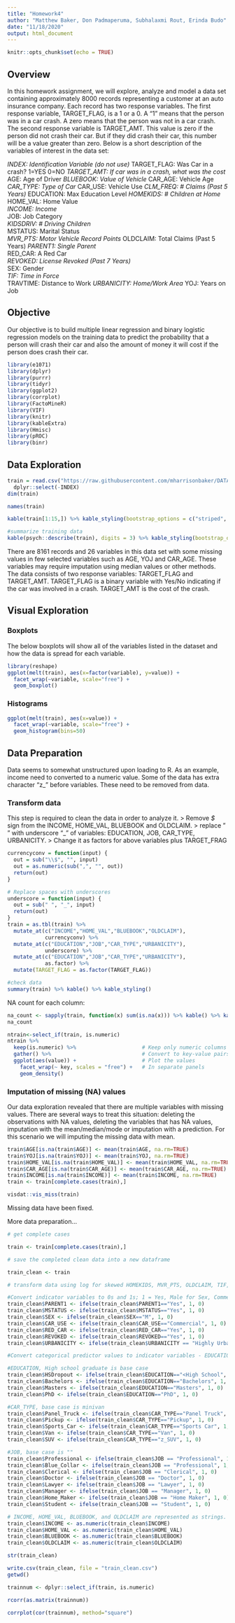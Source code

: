 ---
title: "Homework4"
author: "Matthew Baker, Don Padmaperuma, Subhalaxmi Rout, Erinda Budo"
date: "11/18/2020"
output: html_document
---

```{r setup, include=FALSE}
knitr::opts_chunk$set(echo = TRUE)
```

## Overview

In this homework assignment, we will explore, analyze and model a data set containing approximately 8000
records representing a customer at an auto insurance company. Each record has two response variables. The
first response variable, TARGET_FLAG, is a 1 or a 0. A “1” means that the person was in a car crash. A zero
means that the person was not in a car crash. The second response variable is TARGET_AMT. This value is zero
if the person did not crash their car. But if they did crash their car, this number will be a value greater than zero.
Below is a short description of the variables of interest in the data set: 

*INDEX:	Identification Variable (do not use)
*TARGET_FLAG:	Was Car in a crash? 1=YES 0=NO
*TARGET_AMT:	If car was in a crash, what was the cost
*AGE: Age of Driver	
*BLUEBOOK:	Value of Vehicle
*CAR_AGE:	Vehicle Age	
*CAR_TYPE:	Type of Car	
*CAR_USE:	Vehicle Use	
*CLM_FREQ:	# Claims (Past 5 Years)	
*EDUCATION: 	Max Education Level	
*HOMEKIDS: 	# Children at Home	
*HOME_VAL: 	Home Value	
*INCOME: 	Income	
*JOB: 	Job Category	
*KIDSDRIV: 	# Driving Children	
*MSTATUS: 	Marital Status	
*MVR_PTS:	Motor Vehicle Record Points	
*OLDCLAIM:	Total Claims (Past 5 Years)	
*PARENT1:	Single Parent	
*RED_CAR:	A Red Car	
*REVOKED:	License Revoked (Past 7 Years)	
*SEX:	Gender	
*TIF:	Time in Force	
*TRAVTIME:	Distance to Work
*URBANICITY:	Home/Work Area
*YOJ:	Years on Job	


## Objective

Our objective is to build multiple linear regression and binary logistic regression models on the training data
to predict the probability that a person will crash their car and also the amount of money it will cost if the person
does crash their car.



```{r}
library(e1071)
library(dplyr)
library(purrr)
library(tidyr)
library(ggplot2)
library(corrplot)
library(FactoMineR)
library(VIF)
library(knitr)
library(kableExtra)
library(Hmisc)
library(pROC)
library(binr)
```


## Data Exploration

```{r}
train = read.csv("https://raw.githubusercontent.com/mharrisonbaker/DATA621_GroupWork2/main/HW4/insurance_training_data.csv", header = TRUE) %>%
  dplyr::select(-INDEX)
dim(train)
```

```{r}
names(train)
```

```{r}
kable(train[1:15,]) %>% kable_styling(bootstrap_options = c("striped", "hover", "condensed", "responsive"),latex_options="scale_down")
```

```{r}
#summarize training data
kable(psych::describe(train), digits = 3) %>% kable_styling(bootstrap_options = c("striped", "hover", "responsive"),latex_options="scale_down")
```

There are 8161 records and 26 variables in this data set with some missing values in few selected variables such as AGE, YOJ and CAR_AGE. These variables may require imputation using median values or other methods. 
The data consists of two response variables: TARGET_FLAG and TARGET_AMT. TARGET_FLAG is a binary variable with Yes/No indicating if the car was involved in a crash. TARGET_AMT is the cost of the crash.

## Visual Exploration

### Boxplots

The below boxplots will show all of the variables listed in the dataset and how the data is spread for each variable. 

```{r}
library(reshape)
ggplot(melt(train), aes(x=factor(variable), y=value)) + 
  facet_wrap(~variable, scale="free") + 
  geom_boxplot()
```

### Histograms

```{r}
ggplot(melt(train), aes(x=value)) + 
  facet_wrap(~variable, scale="free") + 
  geom_histogram(bins=50)
```

## Data Preparation

Data seems to somewhat unstructured upon loading to R. As an example, income need to converted to a numeric value. Some of the data has extra character "z_" before variables. These need to be removed from data. 

### Transform data

This step is required to clean the data in order to analyze it. 
> Remove *$* sign from the INCOME, HOME_VAL, BLUEBOOK and OLDCLAIM.
> replace " " with underscore “_" of variables: EDUCATION, JOB, CAR_TYPE, URBANICITY.
> Change it as factors for above variables plus TARGET_FRAG

```{r}
currencyconv = function(input) {
  out = sub("\\$", "", input)
  out = as.numeric(sub(",", "", out))
  return(out)
}

# Replace spaces with underscores
underscore = function(input) {
  out = sub(" ", "_", input)
  return(out)
}
train = as.tbl(train) %>% 
  mutate_at(c("INCOME","HOME_VAL","BLUEBOOK","OLDCLAIM"),
            currencyconv) %>% 
  mutate_at(c("EDUCATION","JOB","CAR_TYPE","URBANICITY"),
            underscore) %>% 
  mutate_at(c("EDUCATION","JOB","CAR_TYPE","URBANICITY"),
            as.factor) %>% 
  mutate(TARGET_FLAG = as.factor(TARGET_FLAG))

#check data
summary(train) %>% kable() %>% kable_styling()
```

NA count for each column:

```{r}
na_count <- sapply(train, function(x) sum(is.na(x))) %>% kable() %>% kable_styling()
na_count 
```

```{r}
ntrain<-select_if(train, is.numeric)
ntrain %>%
  keep(is.numeric) %>%                     # Keep only numeric columns
  gather() %>%                             # Convert to key-value pairs
  ggplot(aes(value)) +                     # Plot the values
    facet_wrap(~ key, scales = "free") +   # In separate panels
    geom_density() 
```

### Imputation of missing (NA) values

Our data exploration revealed that there are multiple variables with missing values. There are several ways to treat this situation: deleting the observations with NA values, deleting the variables that has NA values, imputation with the mean/median/mode or imputation with a prediction. 
For this scenario we will imputing the missing data with mean. 

```{r}
train$AGE[is.na(train$AGE)] <- mean(train$AGE, na.rm=TRUE)
train$YOJ[is.na(train$YOJ)] <- mean(train$YOJ, na.rm=TRUE)
train$HOME_VAL[is.na(train$HOME_VAL)] <- mean(train$HOME_VAL, na.rm=TRUE)
train$CAR_AGE[is.na(train$CAR_AGE)] <- mean(train$CAR_AGE, na.rm=TRUE)
train$INCOME[is.na(train$INCOME)] <- mean(train$INCOME, na.rm=TRUE)
train <- train[complete.cases(train),]

visdat::vis_miss(train)
```

Missing data have been fixed.

More data preparation...

```{r}
# get complete cases

train <- train[complete.cases(train),]

# save the completed clean data into a new dataframe

train_clean <- train

# transform data using log for skewed HOMEKIDS, MVR_PTS, OLDCLAIM, TIF, KIDSDRIVE and CLM_FREQ 

#Convert indicator variables to 0s and 1s; 1 = Yes, Male for Sex, Commercial for Car Use, Red for RED_CAR, and Highly Urban for URBANICITY
train_clean$PARENT1 <- ifelse(train_clean$PARENT1=="Yes", 1, 0)
train_clean$MSTATUS <- ifelse(train_clean$MSTATUS=="Yes", 1, 0)
train_clean$SEX <- ifelse(train_clean$SEX=="M", 1, 0)
train_clean$CAR_USE <- ifelse(train_clean$CAR_USE=="Commercial", 1, 0)
train_clean$RED_CAR <- ifelse(train_clean$RED_CAR=="Yes", 1, 0)
train_clean$REVOKED <- ifelse(train_clean$REVOKED=="Yes", 1, 0)
train_clean$URBANICITY <- ifelse(train_clean$URBANICITY == "Highly Urban/ Urban", 1, 0)

#Convert categorical predictor values to indicator variables - EDUCATION, CAR_TYPE, JOB

#EDUCATION, High school graduate is base case
train_clean$HSDropout <- ifelse(train_clean$EDUCATION=="<High School", 1, 0)
train_clean$Bachelors <- ifelse(train_clean$EDUCATION=="Bachelors", 1, 0)
train_clean$Masters <- ifelse(train_clean$EDUCATION=="Masters", 1, 0)
train_clean$PhD <- ifelse(train_clean$EDUCATION=="PhD", 1, 0)

#CAR_TYPE, base case is minivan
train_clean$Panel_Truck <- ifelse(train_clean$CAR_TYPE=="Panel Truck", 1, 0)
train_clean$Pickup <- ifelse(train_clean$CAR_TYPE=="Pickup", 1, 0)
train_clean$Sports_Car <- ifelse(train_clean$CAR_TYPE=="Sports Car", 1, 0)
train_clean$Van <- ifelse(train_clean$CAR_TYPE=="Van", 1, 0)
train_clean$SUV <- ifelse(train_clean$CAR_TYPE=="z_SUV", 1, 0)

#JOB, base case is ""
train_clean$Professional <- ifelse(train_clean$JOB == "Professional", 1, 0)
train_clean$Blue_Collar <- ifelse(train_clean$JOB == "Professional", 1, 0)
train_clean$Clerical <- ifelse(train_clean$JOB == "Clerical", 1, 0)
train_clean$Doctor <- ifelse(train_clean$JOB == "Doctor", 1, 0)
train_clean$Lawyer <- ifelse(train_clean$JOB == "Lawyer", 1, 0)
train_clean$Manager <- ifelse(train_clean$JOB == "Manager", 1, 0)
train_clean$Home_Maker <- ifelse(train_clean$JOB == "Home Maker", 1, 0)
train_clean$Student <- ifelse(train_clean$JOB == "Student", 1, 0)

# INCOME, HOME_VAL, BLUEBOOK, and OLDCLAIM are represented as strings. So we will be extracting the numeric values for these.
train_clean$INCOME <- as.numeric(train_clean$INCOME)
train_clean$HOME_VAL <- as.numeric(train_clean$HOME_VAL)
train_clean$BLUEBOOK <- as.numeric(train_clean$BLUEBOOK)
train_clean$OLDCLAIM <- as.numeric(train_clean$OLDCLAIM)
```

```{r}
str(train_clean)
```
```{r}
write.csv(train_clean, file = "train_clean.csv")
getwd()
```
```{r}
trainnum <- dplyr::select_if(train, is.numeric)

rcorr(as.matrix(trainnum))
```
```{r}
corrplot(cor(trainnum), method="square")
```

